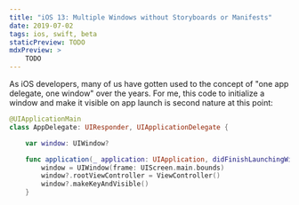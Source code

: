 ```yaml
---
title: "iOS 13: Multiple Windows without Storyboards or Manifests"
date: 2019-07-02
tags: ios, swift, beta
staticPreview: TODO
mdxPreview: >
    TODO
---
```


As iOS developers, many of us have gotten used to the concept of "one app delegate, one window" over the years. For me, this code to initialize a window and make it visible on app launch is second nature at this point:

```swift
@UIApplicationMain
class AppDelegate: UIResponder, UIApplicationDelegate {

    var window: UIWindow?

    func application(_ application: UIApplication, didFinishLaunchingWithOptions launchOptions: [UIApplication.LaunchOptionsKey: Any]?) -> Bool {
        window = UIWindow(frame: UIScreen.main.bounds)
        window?.rootViewController = ViewController()
        window?.makeKeyAndVisible()
    }
```